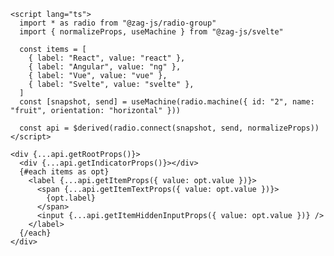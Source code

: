 ```svelte
<script lang="ts">
  import * as radio from "@zag-js/radio-group"
  import { normalizeProps, useMachine } from "@zag-js/svelte"

  const items = [
    { label: "React", value: "react" },
    { label: "Angular", value: "ng" },
    { label: "Vue", value: "vue" },
    { label: "Svelte", value: "svelte" },
  ]
  const [snapshot, send] = useMachine(radio.machine({ id: "2", name: "fruit", orientation: "horizontal" }))

  const api = $derived(radio.connect(snapshot, send, normalizeProps))
</script>

<div {...api.getRootProps()}>
  <div {...api.getIndicatorProps()}></div>
  {#each items as opt}
    <label {...api.getItemProps({ value: opt.value })}>
      <span {...api.getItemTextProps({ value: opt.value })}>
        {opt.label}
      </span>
      <input {...api.getItemHiddenInputProps({ value: opt.value })} />
    </label>
  {/each}
</div>
```
